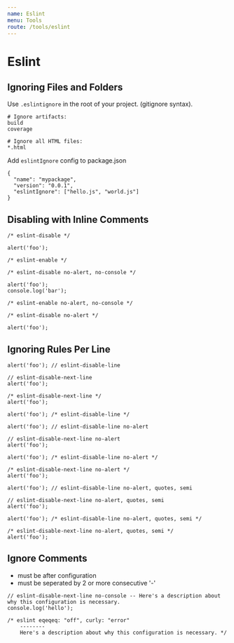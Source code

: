 ```yaml
---
name: Eslint
menu: Tools
route: /tools/eslint
---
```


# Eslint

## Ignoring Files and Folders

Use `.eslintignore` in the root of your project. (gitignore syntax).

```
# Ignore artifacts:
build
coverage

# Ignore all HTML files:
*.html
```

Add `eslintIgnore` config to package.json

```
{
  "name": "mypackage",
  "version": "0.0.1",
  "eslintIgnore": ["hello.js", "world.js"]
}
```

## Disabling with Inline Comments

```
/* eslint-disable */

alert('foo');

/* eslint-enable */
```

```
/* eslint-disable no-alert, no-console */

alert('foo');
console.log('bar');

/* eslint-enable no-alert, no-console */
```

```
/* eslint-disable no-alert */

alert('foo');
```

## Ignoring Rules Per Line

```
alert('foo'); // eslint-disable-line

// eslint-disable-next-line
alert('foo');

/* eslint-disable-next-line */
alert('foo');

alert('foo'); /* eslint-disable-line */
```

```
alert('foo'); // eslint-disable-line no-alert

// eslint-disable-next-line no-alert
alert('foo');

alert('foo'); /* eslint-disable-line no-alert */

/* eslint-disable-next-line no-alert */
alert('foo');
```

```
alert('foo'); // eslint-disable-line no-alert, quotes, semi

// eslint-disable-next-line no-alert, quotes, semi
alert('foo');

alert('foo'); /* eslint-disable-line no-alert, quotes, semi */

/* eslint-disable-next-line no-alert, quotes, semi */
alert('foo');
```

## Ignore Comments

- must be after configuration
- must be seperated by 2 or more consecutive '-'

```
// eslint-disable-next-line no-console -- Here's a description about why this configuration is necessary.
console.log('hello');

/* eslint eqeqeq: "off", curly: "error"
    --------
    Here's a description about why this configuration is necessary. */

```
